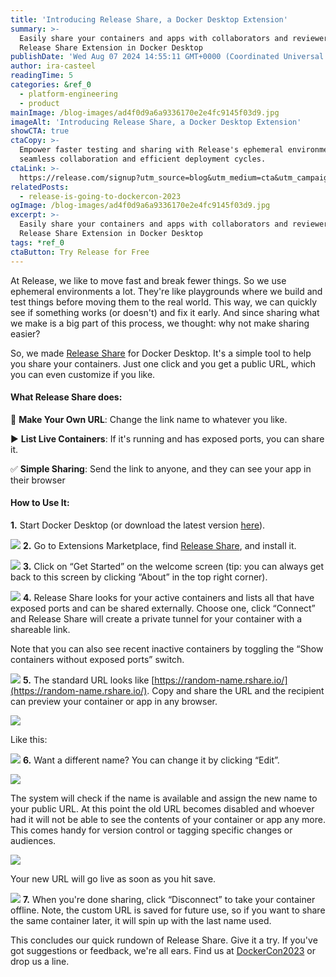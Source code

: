 ```yaml
---
title: 'Introducing Release Share, a Docker Desktop Extension'
summary: >-
  Easily share your containers and apps with collaborators and reviewers using
  Release Share Extension in Docker Desktop
publishDate: 'Wed Aug 07 2024 14:55:11 GMT+0000 (Coordinated Universal Time)'
author: ira-casteel
readingTime: 5
categories: &ref_0
  - platform-engineering
  - product
mainImage: /blog-images/ad4f0d9a6a9336170e2e4fc9145f03d9.jpg
imageAlt: 'Introducing Release Share, a Docker Desktop Extension'
showCTA: true
ctaCopy: >-
  Empower faster testing and sharing with Release's ephemeral environments for
  seamless collaboration and efficient deployment cycles.
ctaLink: >-
  https://release.com/signup?utm_source=blog&utm_medium=cta&utm_campaign=blog-cta&utm_content=introducing-release-share-a-docker-desktop-extension
relatedPosts:
  - release-is-going-to-dockercon-2023
ogImage: /blog-images/ad4f0d9a6a9336170e2e4fc9145f03d9.jpg
excerpt: >-
  Easily share your containers and apps with collaborators and reviewers using
  Release Share Extension in Docker Desktop
tags: *ref_0
ctaButton: Try Release for Free
---
```


At Release, we like to move fast and break fewer things. So we use ephemeral environments a lot. They're like playgrounds where we build and test things before moving them to the real world. This way, we can quickly see if something works (or doesn't) and fix it early. And since sharing what we make is a big part of this process, we thought: why not make sharing easier?

So, we made [Release Share](https://hub.docker.com/extensions/releasecom/docker-extension) for Docker Desktop. It's a simple tool to help you share your containers. Just one click and you get a public URL, which you can even customize if you like.

#### **What Release Share does:**

🔗 **Make Your Own URL**: Change the link name to whatever you like.

▶️ **List Live Containers**: If it's running and has exposed ports, you can share it.

✅ **Simple Sharing**: Send the link to anyone, and they can see your app in their browser

#### **How to Use It:**

**1.** Start Docker Desktop (or download the latest version [here](https://www.docker.com/products/docker-desktop/)).

![](/blog-images/3587b81a0c040cd7e3d82d94f9b6e26e.png)
**2.** Go to Extensions Marketplace, find [Release Share](https://open.docker.com/extensions/marketplace?extensionId=releasecom/docker-extension), and install it.

![](/blog-images/0b4e8659a9fe8f4c0dc6093012b137bc.png)
**3.** Click on “Get Started” on the welcome screen (tip: you can always get back to this screen by clicking “About” in the top right corner).

![](/blog-images/d0de679cd4d410b8393ea838ebc4f772.png)
**4\.** Release Share looks for your active containers and lists all that have exposed ports and can be shared externally. Choose one, click “Connect” and Release Share will create a private tunnel for your container with a shareable link.

Note that you can also see recent inactive containers by toggling the “Show containers without exposed ports” switch.

![](/blog-images/fb34e83aa126d1490fa4bc4c05112e71.png)
**5.** The standard URL looks like [https://random-name.rshare.io/](https://random-name.rshare.io/). Copy and share the URL and the recipient can preview your container or app in any browser.

![](/blog-images/84869eefc978f982bf40d7eabf911df5.png)

Like this:

![](/blog-images/5154644d9cab9603ebd8cc818e3d2970.png)
**6.** Want a different name? You can change it by clicking “Edit”.

![](/blog-images/e4786837bd61e77bca78d40c9251c567.png)

The system will check if the name is available and assign the new name to your public URL. At this point the old URL becomes disabled and whoever had it will not be able to see the contents of your container or app any more. This comes handy for version control or tagging specific changes or audiences.

![](/blog-images/11ac264b2481ea2e68f091d81f95895e.png)

Your new URL will go live as soon as you hit save.

![](/blog-images/5bd29fbc9332e87699811568a2212cee.png)
**7.** When you're done sharing, click “Disconnect” to take your container offline. Note, the custom URL is saved for future use, so if you want to share the same container later, it will spin up with the last name used.

This concludes our quick rundown of Release Share. Give it a try. If you've got suggestions or feedback, we're all ears. Find us at [DockerCon2023](https://www.dockercon.com) or drop us a line.
